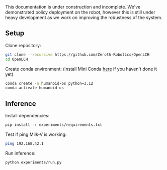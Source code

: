 
<Callout type="warning" emoji="⚠️">
This documentation is under construction and incomplete.
</Callout>

<Callout type="error" emoji="🚫">
We've demonstrated policy deployment on the robot, however this is still under heavy development as we work on improving the robustness of the system.
</Callout>

## Setup

Clone repository:
```bash
git clone --recursive https://github.com/Zeroth-Robotics/OpenLCH
cd OpenLCH
```

Create conda environment:
(install Mini Conda [here](https://docs.conda.io/en/latest/miniconda.html) if you haven't done it yet)

```bash
conda create -n humanoid-os python=3.12
conda activate humanoid-os
```

## Inference

Install dependencies:
```bash
pip install -r experiments/requirements.txt

```
Test if ping Milk-V is working:
```bash
ping 192.168.42.1
```

Run inference:

```bash
python experiments/run.py
```



